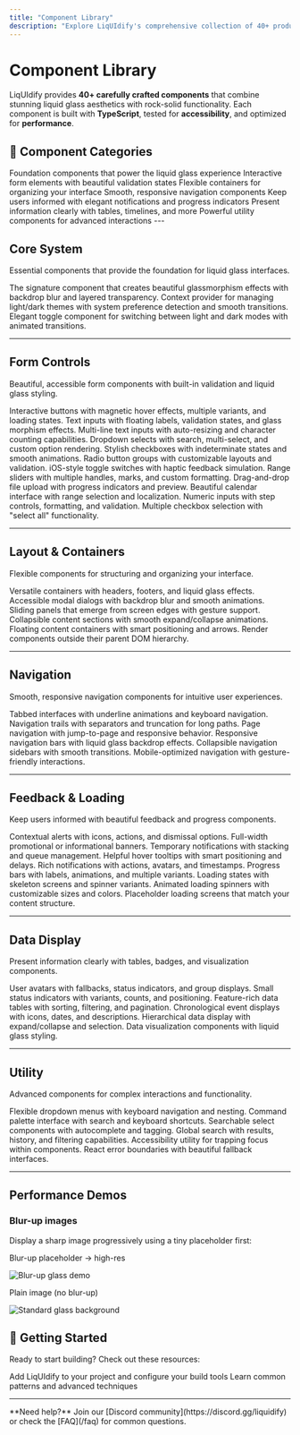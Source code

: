 ```yaml
---
title: "Component Library"
description: "Explore LiqUIdify's comprehensive collection of 40+ production-ready React components"
---
```


# Component Library

LiqUIdify provides **40+ carefully crafted components** that combine stunning liquid glass aesthetics with rock-solid functionality. Each component is built with **TypeScript**, tested for **accessibility**, and optimized for **performance**.

## 🎯 Component Categories

<CardGroup cols={2}>
  <Card title="Core System" icon="cube" href="#core-system">
    Foundation components that power the liquid glass experience
  </Card>
  <Card title="Form Controls" icon="square-check" href="#form-controls">
    Interactive form elements with beautiful validation states
  </Card>
  <Card title="Layout & Containers" icon="grid-2" href="#layout--containers">
    Flexible containers for organizing your interface
  </Card>
  <Card title="Navigation" icon="compass" href="#navigation">
    Smooth, responsive navigation components
  </Card>
  <Card title="Feedback & Loading" icon="bell" href="#feedback--loading">
    Keep users informed with elegant notifications and progress indicators
  </Card>
  <Card title="Data Display" icon="table" href="#data-display">
    Present information clearly with tables, timelines, and more
  </Card>
  <Card title="Utility" icon="wrench" href="#utility">
    Powerful utility components for advanced interactions
  </Card>
</CardGroup>
---

## Core System

Essential components that provide the foundation for liquid glass interfaces.

<CardGroup cols={3}>
  <Card title="LiquidGlass" href="/components/liquid-glass">
    The signature component that creates beautiful glassmorphism effects with
    backdrop blur and layered transparency.
  </Card>
  <Card title="ThemeProvider" href="/components/theme-provider">
    Context provider for managing light/dark themes with system preference
    detection and smooth transitions.
  </Card>
  <Card title="ThemeToggle" href="/components/theme-toggle">
    Elegant toggle component for switching between light and dark modes with
    animated transitions.
  </Card>
</CardGroup>

---

## Form Controls

Beautiful, accessible form components with built-in validation and liquid glass styling.

<CardGroup cols={3}>
  <Card title="Button" href="/components/button">
    Interactive buttons with magnetic hover effects, multiple variants, and
    loading states.
  </Card>
  <Card title="Input" href="/components/input">
    Text inputs with floating labels, validation states, and glass morphism
    effects.
  </Card>
  <Card title="Textarea" href="/components/textarea">
    Multi-line text inputs with auto-resizing and character counting
    capabilities.
  </Card>
  <Card title="Select" href="/components/select">
    Dropdown selects with search, multi-select, and custom option rendering.
  </Card>
  <Card title="Checkbox" href="/components/checkbox">
    Stylish checkboxes with indeterminate states and smooth animations.
  </Card>
  <Card title="Radio Group" href="/components/radio-group">
    Radio button groups with customizable layouts and validation.
  </Card>
  <Card title="Switch" href="/components/switch">
    iOS-style toggle switches with haptic feedback simulation.
  </Card>
  <Card title="Slider" href="/components/slider">
    Range sliders with multiple handles, marks, and custom formatting.
  </Card>
  <Card title="File Upload" href="/components/file-upload">
    Drag-and-drop file upload with progress indicators and preview.
  </Card>
  <Card title="Date Picker" href="/components/date-picker">
    Beautiful calendar interface with range selection and localization.
  </Card>
  <Card title="Number Input" href="/components/number-input">
    Numeric inputs with step controls, formatting, and validation.
  </Card>
  <Card title="Checkbox Group" href="/components/checkbox-group">
    Multiple checkbox selection with "select all" functionality.
  </Card>
</CardGroup>

---

## Layout & Containers

Flexible components for structuring and organizing your interface.

<CardGroup cols={3}>
  <Card title="Card" href="/components/card">
    Versatile containers with headers, footers, and liquid glass effects.
  </Card>
  <Card title="Modal" href="/components/modal">
    Accessible modal dialogs with backdrop blur and smooth animations.
  </Card>
  <Card title="Drawer" href="/components/drawer">
    Sliding panels that emerge from screen edges with gesture support.
  </Card>
  <Card title="Accordion" href="/components/accordion">
    Collapsible content sections with smooth expand/collapse animations.
  </Card>
  <Card title="Popover" href="/components/popover">
    Floating content containers with smart positioning and arrows.
  </Card>
  <Card title="Portal" href="/components/portal">
    Render components outside their parent DOM hierarchy.
  </Card>
</CardGroup>

---

## Navigation

Smooth, responsive navigation components for intuitive user experiences.

<CardGroup cols={3}>
  <Card title="Tabs" href="/components/tabs">
    Tabbed interfaces with underline animations and keyboard navigation.
  </Card>
  <Card title="Breadcrumbs" href="/components/breadcrumbs">
    Navigation trails with separators and truncation for long paths.
  </Card>
  <Card title="Pagination" href="/components/pagination">
    Page navigation with jump-to-page and responsive behavior.
  </Card>
  <Card title="Navbar" href="/components/navbar">
    Responsive navigation bars with liquid glass backdrop effects.
  </Card>
  <Card title="Sidebar" href="/components/sidebar">
    Collapsible navigation sidebars with smooth transitions.
  </Card>
  <Card title="Mobile Nav" href="/components/mobile-nav">
    Mobile-optimized navigation with gesture-friendly interactions.
  </Card>
</CardGroup>

---

## Feedback & Loading

Keep users informed with beautiful feedback and progress components.

<CardGroup cols={3}>
  <Card title="Alert" href="/components/alert">
    Contextual alerts with icons, actions, and dismissal options.
  </Card>
  <Card title="Banner" href="/components/banner">
    Full-width promotional or informational banners.
  </Card>
  <Card title="Toast" href="/components/toast">
    Temporary notifications with stacking and queue management.
  </Card>
  <Card title="Tooltip" href="/components/tooltip">
    Helpful hover tooltips with smart positioning and delays.
  </Card>
  <Card title="Notification" href="/components/notification">
    Rich notifications with actions, avatars, and timestamps.
  </Card>
  <Card title="Progress" href="/components/progress">
    Progress bars with labels, animations, and multiple variants.
  </Card>
  <Card title="Loading" href="/components/loading">
    Loading states with skeleton screens and spinner variants.
  </Card>
  <Card title="Spinner" href="/components/spinner">
    Animated loading spinners with customizable sizes and colors.
  </Card>
  <Card title="Skeleton" href="/components/skeleton">
    Placeholder loading screens that match your content structure.
  </Card>
</CardGroup>

---

## Data Display

Present information clearly with tables, badges, and visualization components.

<CardGroup cols={3}>
  <Card title="Avatar" href="/components/avatar">
    User avatars with fallbacks, status indicators, and group displays.
  </Card>
  <Card title="Badge" href="/components/badge">
    Small status indicators with variants, counts, and positioning.
  </Card>
  <Card title="Table" href="/components/table">
    Feature-rich data tables with sorting, filtering, and pagination.
  </Card>
  <Card title="Timeline" href="/components/timeline">
    Chronological event displays with icons, dates, and descriptions.
  </Card>
  <Card title="Tree View" href="/components/tree-view">
    Hierarchical data display with expand/collapse and selection.
  </Card>
  <Card title="Chart" href="/components/chart">
    Data visualization components with liquid glass styling.
  </Card>
</CardGroup>

---

## Utility

Advanced components for complex interactions and functionality.

<CardGroup cols={3}>
  <Card title="Dropdown" href="/components/dropdown">
    Flexible dropdown menus with keyboard navigation and nesting.
  </Card>
  <Card title="Command" href="/components/command">
    Command palette interface with search and keyboard shortcuts.
  </Card>
  <Card title="Combobox" href="/components/combobox">
    Searchable select components with autocomplete and tagging.
  </Card>
  <Card title="Search" href="/components/search">
    Global search with results, history, and filtering capabilities.
  </Card>
  <Card title="Focus Trap" href="/components/focus-trap">
    Accessibility utility for trapping focus within components.
  </Card>
  <Card title="Error Boundary" href="/components/error-boundary">
    React error boundaries with beautiful fallback interfaces.
  </Card>
</CardGroup>

---

## Performance Demos

### Blur-up images

Display a sharp image progressively using a tiny placeholder first:

<div className="grid grid-cols-1 md:grid-cols-2 gap-6">
  <div>
    <p className="text-sm text-secondary">Blur-up placeholder → high-res</p>
    <img
      data-src="/images/apple-glass-bg.svg"
      src="/favicon.svg"
      alt="Blur-up glass demo"
      style={{ width: "100%", borderRadius: "0.75rem", display: "block" }}
    />
  </div>
  <div>
    <p className="text-sm text-secondary">Plain image (no blur-up)</p>
    <img
      src="/images/apple-glass-bg.svg"
      alt="Standard glass background"
      style={{ width: "100%", borderRadius: "0.75rem", display: "block" }}
    />
  </div>
</div>

## 🚀 Getting Started

Ready to start building? Check out these resources:

<CardGroup cols={2}>
  <Card
    title="Installation Guide"
    icon="download"
    href="/getting-started/installation"
  >
    Add LiqUIdify to your project and configure your build tools
  </Card>
  <Card title="Component Recipes" icon="utensils" href="/guides/recipes">
    Learn common patterns and advanced techniques
  </Card>
</CardGroup>

---

<Note>
  **Need help?** Join our [Discord community](https://discord.gg/liquidify) or
  check the [FAQ](/faq) for common questions.
</Note>
